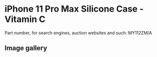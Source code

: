 # iPhone 11 Pro Max Silicone Case - Vitamin C

Part number, for search engines, auction websites and such: MY112ZM/A

## Image gallery

<div style={{ width: "768px" }}>
  <GalleryComponent
    images={[
      {
        original: "/everysource/MY112",
        thumbnail: "/everypreview/MY112",
      },
      {
        original: "/everysource/MY112_AV1",
        thumbnail: "/everypreview/MY112_AV1",
      },
      {
        original: "/everysource/MY112_AV2",
        thumbnail: "/everypreview/MY112_AV2",
      },
      {
        original: "/everysource/MY112_AV3",
        thumbnail: "/everypreview/MY112_AV3",
      },
      {
        original: "/everysource/MY112_AV4",
        thumbnail: "/everypreview/MY112_AV4",
      },
      {
        original: "/everysource/MY112_AV5",
        thumbnail: "/everypreview/MY112_AV5",
      }
    ]}
  />
</div>